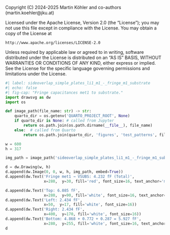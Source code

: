 ::: {.content-hidden}
Copyright (C) 2024-2025 Martin Köhler and co-authors (martin.koehler@jku.at)

Licensed under the Apache License, Version 2.0 (the "License");
you may not use this file except in compliance with the License.
You may obtain a copy of the License at

    http://www.apache.org/licenses/LICENSE-2.0

Unless required by applicable law or agreed to in writing, software
distributed under the License is distributed on an "AS IS" BASIS,
WITHOUT WARRANTIES OR CONDITIONS OF ANY KIND, either express or implied.
See the License for the specific language governing permissions and
limitations under the License.
:::

```python
#| label: sideoverlap_simple_plates_li1_m1_-_fringe_m1_substrate
#| echo: false
#| fig-cap: "Fringe capacitances met1 to substrate."
import drawsvg as dw
import os

def image_path(file_name: str) -> str:
    quarto_dir = os.getenv('QUARTO_PROJECT_ROOT', None)
    if quarto_dir is None: # called from Jupyter
        return os.path.join(os.path.dirname(__file__), file_name)
    else:  # called from Quarto
        return os.path.join(quarto_dir, 'figures', 'test_patterns', file_name)

w = 600
h = 317

img_path = image_path('sideoverlap_simple_plates_li1_m1_-_fringe_m1_substrate.png')

d = dw.Drawing(w, h)
d.append(dw.Image(0, 0, w, h, img_path, embed=True))
d.append(dw.Text('Fringe met1 → VSUBS: 4.232 fF (Total)',
                 x=280,  y=30, fill='red', font_size=16, text_anchor='middle'))

d.append(dw.Text('Top: 6.085 fF', 
                 x=280,  y=90, fill='white', font_size=16, text_anchor='middle'))
d.append(dw.Text('Left: 2.434 fF',
                 x=50,  y=17, fill='white', font_size=16))                 
d.append(dw.Text('Right: 2.434 fF', 
                 x=400,  y=170, fill='white', font_size=16))                 
d.append(dw.Text('Bottom: 4.868 + 0.772 + 0.287 = 5.927 fF',
                 x=280,  y=255, fill='white', font_size=16, text_anchor='middle'))                 
d
```
